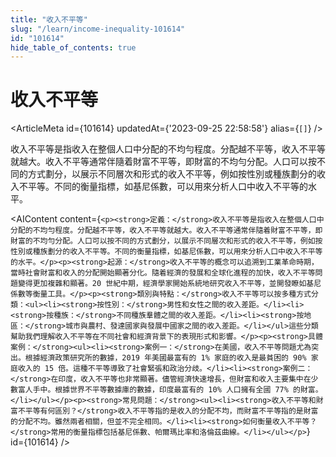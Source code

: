 ```yaml
---
title: "收入不平等"
slug: "/learn/income-inequality-101614"
id: "101614"
hide_table_of_contents: true
---
```



# 收入不平等

<ArticleMeta id={101614} updatedAt={'2023-09-25 22:58:58'} alias={`[]`} />
<div className='border-solid border-b border-t-0 my-4 border-[var(--ifm-color-gray-300)]' />

收入不平等是指收入在整個人口中分配的不均勻程度。分配越不平等，收入不平等就越大。收入不平等通常伴隨着財富不平等，即財富的不均勻分配。人口可以按不同的方式劃分，以展示不同層次和形式的收入不平等，例如按性別或種族劃分的收入不平等。不同的衡量指標，如基尼係數，可以用來分析人口中收入不平等的水平。

<AIContent content={`<p><strong>定義：</strong>收入不平等是指收入在整個人口中分配的不均勻程度。分配越不平等，收入不平等就越大。收入不平等通常伴隨着財富不平等，即財富的不均勻分配。人口可以按不同的方式劃分，以展示不同層次和形式的收入不平等，例如按性別或種族劃分的收入不平等。不同的衡量指標，如基尼係數，可以用來分析人口中收入不平等的水平。</p><p><strong>起源：</strong>收入不平等的概念可以追溯到工業革命時期，當時社會財富和收入的分配開始顯著分化。隨着經濟的發展和全球化進程的加快，收入不平等問題變得更加複雜和顯著。20 世紀中期，經濟學家開始系統地研究收入不平等，並開發瞭如基尼係數等衡量工具。</p><p><strong>類別與特點：</strong>收入不平等可以按多種方式分類：<ul><li><strong>按性別：</strong>男性和女性之間的收入差距。</li><li><strong>按種族：</strong>不同種族羣體之間的收入差距。</li><li><strong>按地區：</strong>城市與農村、發達國家與發展中國家之間的收入差距。</li></ul>這些分類幫助我們理解收入不平等在不同社會和經濟背景下的表現形式和影響。</p><p><strong>具體案例：</strong><ul><li><strong>案例一：</strong>在美國，收入不平等問題尤為突出。根據經濟政策研究所的數據，2019 年美國最富有的 1% 家庭的收入是最貧困的 90% 家庭收入的 15 倍。這種不平等導致了社會緊張和政治分歧。</li><li><strong>案例二：</strong>在印度，收入不平等也非常顯著。儘管經濟快速增長，但財富和收入主要集中在少數富人手中。根據世界不平等數據庫的數據，印度最富有的 10% 人口擁有全國 77% 的財富。</li></ul></p><p><strong>常見問題：</strong><ul><li><strong>收入不平等和財富不平等有何區別？</strong>收入不平等指的是收入的分配不均，而財富不平等指的是財富的分配不均。雖然兩者相關，但並不完全相同。</li><li><strong>如何衡量收入不平等？</strong>常用的衡量指標包括基尼係數、帕爾瑪比率和洛倫茲曲線。</li></ul></p>`} id={101614} />
